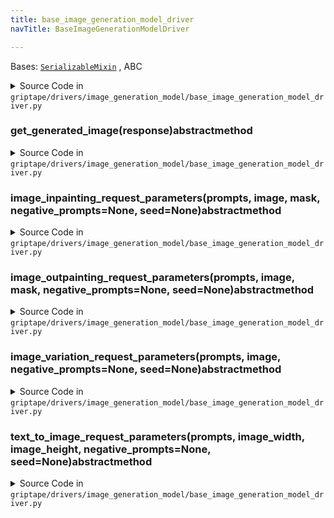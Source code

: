 ```yaml
---
title: base_image_generation_model_driver
navTitle: BaseImageGenerationModelDriver

---
```


<span id="griptape.drivers.image_generation_model.base_image_generation_model_driver.BaseImageGenerationModelDriver"></span>

Bases:
 [`SerializableMixin`](../../mixins/serializable_mixin.mdx#griptape.mixins.serializable_mixin.SerializableMixin "SerializableMixin (griptape.mixins.serializable_mixin.SerializableMixin)")
, <span title="abc.ABC">ABC</span>

<details><summary>Source Code in <code>griptape&#47;drivers&#47;image_generation_model&#47;base_image_generation_model_driver.py</code></summary>

```python
@define
class BaseImageGenerationModelDriver(SerializableMixin, ABC):
    @abstractmethod
    def get_generated_image(self, response: dict) -> bytes: ...

    @abstractmethod
    def text_to_image_request_parameters(
        self,
        prompts: list[str],
        image_width: int,
        image_height: int,
        negative_prompts: Optional[list[str]] = None,
        seed: Optional[int] = None,
    ) -> dict[str, Any]: ...

    @abstractmethod
    def image_variation_request_parameters(
        self,
        prompts: list[str],
        image: ImageArtifact,
        negative_prompts: Optional[list[str]] = None,
        seed: Optional[int] = None,
    ) -> dict[str, Any]: ...

    @abstractmethod
    def image_inpainting_request_parameters(
        self,
        prompts: list[str],
        image: ImageArtifact,
        mask: ImageArtifact,
        negative_prompts: Optional[list[str]] = None,
        seed: Optional[int] = None,
    ) -> dict[str, Any]: ...

    @abstractmethod
    def image_outpainting_request_parameters(
        self,
        prompts: list[str],
        image: ImageArtifact,
        mask: ImageArtifact,
        negative_prompts: Optional[list[str]] = None,
        seed: Optional[int] = None,
    ) -> dict[str, Any]: ...
```

</details>

<span id="griptape.drivers.image_generation_model.base_image_generation_model_driver.BaseImageGenerationModelDriver.get_generated_image"></span>

### get_generated_image(response)abstractmethod

<details><summary>Source Code in <code>griptape&#47;drivers&#47;image_generation_model&#47;base_image_generation_model_driver.py</code></summary>

```python
@abstractmethod
def get_generated_image(self, response: dict) -> bytes: ...
```

</details>

<span id="griptape.drivers.image_generation_model.base_image_generation_model_driver.BaseImageGenerationModelDriver.image_inpainting_request_parameters"></span>

### image_inpainting_request_parameters(prompts, image, mask, negative_prompts=None, seed=None)abstractmethod

<details><summary>Source Code in <code>griptape&#47;drivers&#47;image_generation_model&#47;base_image_generation_model_driver.py</code></summary>

```python
@abstractmethod
def image_inpainting_request_parameters(
    self,
    prompts: list[str],
    image: ImageArtifact,
    mask: ImageArtifact,
    negative_prompts: Optional[list[str]] = None,
    seed: Optional[int] = None,
) -> dict[str, Any]: ...
```

</details>

<span id="griptape.drivers.image_generation_model.base_image_generation_model_driver.BaseImageGenerationModelDriver.image_outpainting_request_parameters"></span>

### image_outpainting_request_parameters(prompts, image, mask, negative_prompts=None, seed=None)abstractmethod

<details><summary>Source Code in <code>griptape&#47;drivers&#47;image_generation_model&#47;base_image_generation_model_driver.py</code></summary>

```python
@abstractmethod
def image_outpainting_request_parameters(
    self,
    prompts: list[str],
    image: ImageArtifact,
    mask: ImageArtifact,
    negative_prompts: Optional[list[str]] = None,
    seed: Optional[int] = None,
) -> dict[str, Any]: ...
```

</details>

<span id="griptape.drivers.image_generation_model.base_image_generation_model_driver.BaseImageGenerationModelDriver.image_variation_request_parameters"></span>

### image_variation_request_parameters(prompts, image, negative_prompts=None, seed=None)abstractmethod

<details><summary>Source Code in <code>griptape&#47;drivers&#47;image_generation_model&#47;base_image_generation_model_driver.py</code></summary>

```python
@abstractmethod
def image_variation_request_parameters(
    self,
    prompts: list[str],
    image: ImageArtifact,
    negative_prompts: Optional[list[str]] = None,
    seed: Optional[int] = None,
) -> dict[str, Any]: ...
```

</details>

<span id="griptape.drivers.image_generation_model.base_image_generation_model_driver.BaseImageGenerationModelDriver.text_to_image_request_parameters"></span>

### text_to_image_request_parameters(prompts, image_width, image_height, negative_prompts=None, seed=None)abstractmethod

<details><summary>Source Code in <code>griptape&#47;drivers&#47;image_generation_model&#47;base_image_generation_model_driver.py</code></summary>

```python
@abstractmethod
def text_to_image_request_parameters(
    self,
    prompts: list[str],
    image_width: int,
    image_height: int,
    negative_prompts: Optional[list[str]] = None,
    seed: Optional[int] = None,
) -> dict[str, Any]: ...
```

</details>
